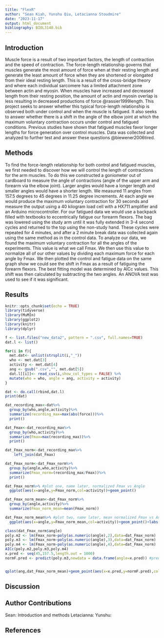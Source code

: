 ```yaml
---
title: "FlexR"
author: "Sean Kiah, Yunshu Qiu, Letacianna Stoudmire"
date: "2023-11-17"
output: html_document
bibliography: BIOL3140.bib
---
```

## Introduction

Muscle force is a result of two important factors, the length of contraction and the speed of contraction. The force-length relationship governs that muscles generate the most amount of force when at their resting length and generate the least amount of force when they are shortened or elongated from their ideal resting length. This is a result of the cross-bridge theory and where each individual sarcomere has a limited attachment zone between actin and myosin. When muscles have increased and decreased length from their resting position, the amount of actin and myosin overlap is less resulting in decreased productions of force @rassier1999length. This project seeks to answer whether this typical force-length relationship is observed both under control and when the muscle is fatigued. It also seeks to answer whether there is a shift in the angle of the elbow joint at which the maximum voluntary contraction occurs under control and fatigued conditions. Previous studies have shown that fatigued muscles favor longer lengths for force generation over control muscles. Data was collected and analyzed to further test and answer these questions @biewener2006tired.

## Methods

To find the force-length relationship for both control and fatigued muscles, we first needed to discover how we will control the length of contractions for the arm muscles. To do this we constructed a goniometer out of cardboard to measure the angle of contractions (angle of the upper arm and forearm via the elbow joint). Larger angles would have a longer length and smaller angles would have a shorter length. We measured 11 angles from 157.5 degrees to 45 degrees in 11.25 degree increments. At each angle we would produce the maximum voluntary contraction for 30 seconds and measure the output using a 40 kilogram load cell with a HX711 amplifier and an Arduino microcontroller. For our fatigued data we would use a backpack filled with textbooks to eccentrically fatigue our forearm flexors. The bag was lowered using the study arm until it was fully extended in 3-4 second cycles and returned to the top using the non-study hand. These cycles were repeated for 4 minutes, and after a 2 minute break data was collected again using the same method as in the control data. 
To analyze our data, we found the maximum voluntary contraction for all the angles of the experiments. This value is what we call Fmax. We then use this value to normalize all of our other values by dividing each maximum force for each angle by Fmax. We then plotted the control and fatigue data on the same graph show we could see the shift in Fmax as a result of fatiguing the forearm flexors. The best fitting model was determined by AICc values. This shift was then calculated by subtracting the two angles. An ANOVA test was used to see if it was significant. 

## Results

```r
knitr::opts_chunk$set(echo = TRUE)
library(tidyverse)
library(MuMIn)
library(ggplot2)
library(knitr)
library(dplyr)
```

```r
f <- list.files("new_data2", pattern = ".csv", full.names=TRUE)
dat.l <- list()

for(i in f){
  met.dat<- unlist(strsplit(i,"_"))
  who <- met.dat[3]
  activity <- met.dat[4]
  ang <- gsub(".csv","", met.dat[5])
  dat.l[[i]]<- read_csv(i,show_col_types = FALSE) %>%
  mutate(who = who, angle = ang, activity = activity)
}

dat <- do.call(rbind,dat.l)
print(dat)

dat_recording_max<-dat%>%
  group_by(who,angle,activity)%>%
  summarize(recording_max=max(abs(force)))%>%
  print()

dat_Fmax<-dat_recording_max%>%
  group_by(who,activity)%>%
  summarize(Fmax=max(recording_max))%>%
  print()

dat_Fmax_norm<-dat_recording_max%>%
    left_join(dat_Fmax)

dat_Fmax_norm<-dat_Fmax_norm%>%
  group_by(angle,who,activity)%>%
  summarize(Fmax_norm=(recording_max/Fmax))%>%
  print()
```
```r
dat_Fmax_norm%>% #plot one, name later, normalized Fmax vs Angle
  ggplot(aes(x=angle,y=Fmax_norm,col=activity))+geom_point()

dat_Fmax_norm_mean<-dat_Fmax_norm%>%
  group_by(angle,activity)%>%
  summarize(Fmax_norm_mean=mean(Fmax_norm))

dat_Fmax_norm_mean%>% #plot two, name later, mean normalized Fmax vs Angle
  ggplot(aes(x=angle,y=Fmax_norm_mean,col=activity))+geom_point()+labs(y="Mean Normalized Fmax", x="Angle")
```
```r
class(dat_Fmax_norm$angle)
poly.m2 <- lm(Fmax_norm~poly(as.numeric(angle),2),data=dat_Fmax_norm) 
poly.m3 <- lm(Fmax_norm~poly(as.numeric(angle),3),data=dat_Fmax_norm) 
poly.m4 <- lm(Fmax_norm~poly(as.numeric(angle),4),data=dat_Fmax_norm) 
AICc(poly.m2,poly.m3,poly.m4)
x.pred <- seq(45,157.5,length.out = 1000)
normF.pred <- predict(poly.m3,newdata = data.frame(angle=x.pred)) #predict the force using 1000 angles


qplot(ang,dat_Fmax_norm_mean)+geom_point(aes(x=x.pred,y=normF.pred),col="red")+geom_point(aes(x=x.pred[which.max(normF.pred)],y=normF.pred[which.max(normF.pred)]),size=5,col="blue")
```

## Discussion


## Author Contributions
Sean: Introduction and methods
Letacianna:
Yunshu:

## References




